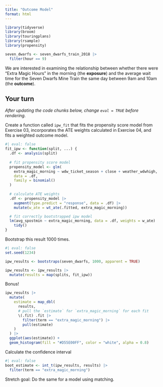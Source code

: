```yaml
---
title: "Outcome Model"
format: html
---
```



```r
library(tidyverse)
library(broom)
library(touringplans)
library(rsample)
library(propensity)

seven_dwarfs <- seven_dwarfs_train_2018 |>
  filter(hour == 9)
```

We are interested in examining the relationship between whether there were "Extra Magic Hours" in the morning (the **exposure**) and the average wait time for the Seven Dwarfs Mine Train the same day between 9am and 10am (the **outcome**).

## Your turn

_After updating the code chunks below, change `eval = TRUE` before rendering._

Create a function called `ipw_fit` that fits the propensity score model from Exercise 03, incorporates the ATE weights calculated in Exercise 04, and fits a weighted outcome model.

```r
#| eval: false
fit_ipw <- function(split, ...) { 
  .df <- analysis(split)
  
  # fit propensity score model
  propensity_model <- glm(
    extra_magic_morning ~ wdw_ticket_season + close + weather_wdwhigh,
    data = .df,
    family = binomial()
  )
  
  # calculate ATE weights
  .df <- propensity_model |>
    augment(type.predict = "response", data = .df) |> 
    mutate(w_ate = wt_ate(.fitted, extra_magic_morning))

  # fit correctly bootstrapped ipw model 
  lm(avg_spostmin ~ extra_magic_morning, data = .df, weights = w_ate) |>
    tidy() 
}
```

Bootstrap this result 1000 times.

```r
#| eval: false
set.seed(1234)

ipw_results <- bootstraps(seven_dwarfs, 1000, apparent = TRUE)

ipw_results <- ipw_results |>
  mutate(results = map(splits, fit_ipw)) 
```


Bonus! 

```r
ipw_results |>
  mutate(
    estimate = map_dbl(
      results,
      # pull the `estimate` for `extra_magic_morning` for each fit
      \(.fit) .fit |>
        filter(term == "extra_magic_morning") |>
        pull(estimate)
    )
  ) |>
  ggplot(aes(estimate)) +
  geom_histogram(fill = "#D55E00FF", color = "white", alpha = 0.8)

```


Calculate the confidence interval

```r
#| eval: false
boot_estimate <- int_t(ipw_results, results) |>
  filter(term == "extra_magic_morning")
```




Stretch goal: Do the same for a model using matching.
